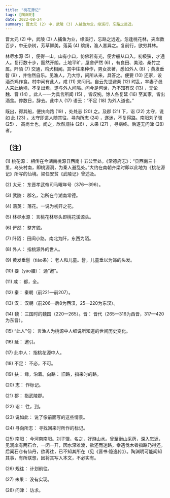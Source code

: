 ```yaml
---
title: "桃花源记"
tags: [陶渊明]
date: 2022-08-24
summary: 晋太元 (2) 中，武陵 (3) 人捕鱼为业，缘溪行，忘路之远近。
---
```


晋太元 (2) 中，武陵 (3) 人捕鱼为业，缘溪行，忘路之远近。忽逢桃花林，夹岸数百步，中无杂树，芳草鲜美，落英 (4) 缤纷，渔人甚异之。复前行，欲穷其林。

林尽水源 (5) ，便得一山。山有小口，仿佛若有光，便舍船从口入。初极狭，才通人。复行数十步，豁然开朗。土地平旷，屋舍俨然 (6) ，有良田、美池、桑竹之属。阡陌 (7) 交通，鸡犬相闻。其中往来种作，男女衣著，悉如外人 (8) ；黄发垂髫 (9) ，并怡然自乐。见渔人，乃大惊，问所从来，具答之。便要 (10) 还家，设酒杀鸡作食。村中闻有此人，咸 (11) 来问讯。自云先世避秦 (12) 时乱，率妻子邑人来此绝境，不复出焉，遂与外人间隔。问今是何世，乃不知有汉 (13) ，无论魏、晋 (14) 。此人一一为具言所闻 (15) ，皆叹惋。馀人各复延 (16) 至其家，皆出酒食。停数日，辞去。此中人 (17) 语云：“不足 (18) 为外人道也。”

既出，得其船，便扶向路 (19) ，处处志 (20) 之。及郡 (21) 下，诣 (22) 太守，说如
此 (23) 。太守即遣人随其往，寻向所志 (24) ，遂迷，不复得路。南阳刘子骥 (25) ，
高尚士也，闻之，欣然规往 (26) ，未果 (27) ，寻病终。后遂无问津 (28) 者。

## 〔注〕　

(1) 桃花源： 相传在今湖南桃源县西南十五公里处。《常德府志》：“县西南三十里，乌头村南，即桃源洞，为秦人避乱处。”大约在南朝齐梁时即以此地为《桃花源记》所写的仙境。梁任安贫《武陵记》曾述及。

(2) 太元： 东晋孝武帝司马曜年号（376—396）。

(3) 武陵： 郡名，治所在今湖南常德。

(4) 落英： 落花。一说为初开之花。

(5) 林尽水源： 言桃花林尽头即桃花溪源头。

(6) 俨然： 整齐貌。

(7) 阡陌： 田间小路，南北为阡，东西为陌。

(8) 外人： 指桃源外的世人。

(9) 黄发垂髫（tiáo条）： 老人和儿童。髫，儿童垂以为饰的头发。

(10) 要（yāo腰）： 通“邀”。

(11) 咸： 都，全。

(12) 秦： 秦朝（前221—前207）。

(13) 汉： 汉朝（前206—后8为西汉，25—220为东汉）。

(14) 魏： 三国时的魏国（220—265）。晋： 晋代（265—316为西晋，317—420为东晋）。

(15) “此人”句： 言渔人为桃源中人细说所知道的世间历史变化。

(16) 延： 邀引。

(17) 此中人： 指桃花源中人。

(18) 不足： 不必，不可。

(19) 扶： 缘，沿着。向路： 旧路，指来时的路。

(20) 志： 作标记。

(21) 郡： 指武陵郡。

(22) 诣： 往，到。

(23) 说如此： 说了像前面写的这些情景。

(24) 寻向所志： 寻找回来时所作的标记。

(25) 南阳： 今河南南阳。刘子骥，名之，好游山水。曾至衡山采药，深入忘返，见涧岸有两石仓，一闭一开，因水深难渡，欲还而迷路，幸遇伐木者指路乃得还。后闻石仓有仙丹，欲再往，已不知其所在（见《晋书·隐逸传》）。陶渊明可能闻知其事，有所联想，因将其写入本文，不必实有。

(26) 规往： 计划前往。

(27) 未果： 没有实现。

(28) 问津： 访求。
